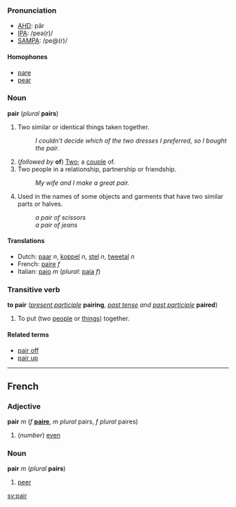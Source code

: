 ===Pronunciation===
*[[w:AHD|AHD]]: pâr
*[[w:IPA|IPA]]: /peə(r)/
*[[w:SAMPA|SAMPA]]: /pe@(r)/

====Homophones====
*[[pare]]
*[[pear]]

===Noun===
'''pair''' (''plural'' '''pairs''')

#Two similar or identical things taken together.
#:''I couldn't decide which of the two dresses I preferred, so I bought the pair.''
#(''followed by'' '''of''') [[Two]]; a [[couple]] of.
#Two people in a relationship, partnership or friendship.
#:''My wife and I make a great pair.''
#Used in the names of some objects and garments that have two similar parts or halves.
#:''a pair of scissors''
#:''a pair of jeans''

====Translations====
*Dutch: [[paar]] ''n'', [[koppel]] ''n'', [[stel]] ''n'', [[tweetal]] ''n''
*French: [[paire]] ''f''
*Italian: [[paio]] ''m'' (''plural'': [[paia]] ''f'')

===Transitive verb===
'''to pair''' (''[[present participle]]'' '''pairing''', ''[[past tense]] and [[past participle]]'' '''paired''')

# To put (two [[people]] or [[things]]) together.
<!-- this is "pair off": # To find a partner for. -->
<!-- this is "pair off": # To separate a [[group]] into sets of two.-->

====Related terms====
*[[pair off]]
*[[pair up]]

----
==French==
===Adjective===
'''pair''' ''m'' (''f'' '''[[paire]]''', ''m plural'' pairs, ''f plural'' paires)

#(''number'') [[even]]

===Noun===
'''pair''' ''m'' (''plural'' '''pairs''')

#[[peer]]

[[sv:pair]]